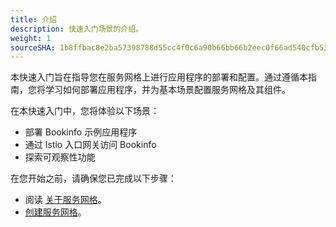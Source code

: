 ```yaml
---
title: 介绍
description: 快速入门场景的介绍。
weight: 1
sourceSHA: 1b8ffbac8e2ba57398788d55cc4f0c6a90b66bb66b2eec0f66ad540cfb5352f6
---
```


本快速入门旨在指导您在服务网格上进行应用程序的部署和配置。通过遵循本指南，您将学习如何部署应用程序，并为基本场景配置服务网格及其组件。

在本快速入门中，您将体验以下场景：

- 部署 Bookinfo 示例应用程序
- 通过 Istio 入口网关访问 Bookinfo
- 探索可观察性功能

在您开始之前，请确保您已完成以下步骤：

- 阅读 [关于服务网格](overview/index.html)。
- [创建服务网格](install/create_service_mesh/index.html)。
